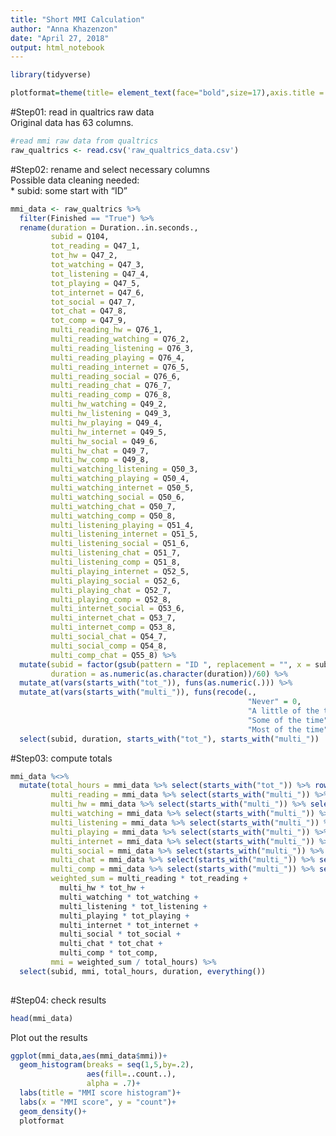 ```yaml
---
title: "Short MMI Calculation"
author: "Anna Khazenzon"
date: "April 27, 2018"
output: html_notebook
---
```


```r
library(tidyverse)
```


```r
plotformat=theme(title= element_text(face="bold",size=17),axis.title = element_text(face="bold",size=15),axis.text.x = element_text(size=14),axis.text.y = element_text(size=14))+theme_bw()
```

#Step01: read in qualtrics raw data   
Original data has 63 columns. 

```r
#read mmi raw data from qualtrics
raw_qualtrics <- read.csv('raw_qualtrics_data.csv')
```

#Step02: rename and select necessary columns  
Possible data cleaning needed:  
* subid: some start with "ID "

```r
mmi_data <- raw_qualtrics %>%
  filter(Finished == "True") %>%
  rename(duration = Duration..in.seconds.,
         subid = Q104,
         tot_reading = Q47_1,
         tot_hw = Q47_2,
         tot_watching = Q47_3,
         tot_listening = Q47_4,
         tot_playing = Q47_5,
         tot_internet = Q47_6,
         tot_social = Q47_7,
         tot_chat = Q47_8,
         tot_comp = Q47_9,
         multi_reading_hw = Q76_1,
         multi_reading_watching = Q76_2,
         multi_reading_listening = Q76_3,
         multi_reading_playing = Q76_4,
         multi_reading_internet = Q76_5,
         multi_reading_social = Q76_6,
         multi_reading_chat = Q76_7,
         multi_reading_comp = Q76_8,
         multi_hw_watching = Q49_2,
         multi_hw_listening = Q49_3,
         multi_hw_playing = Q49_4,
         multi_hw_internet = Q49_5,
         multi_hw_social = Q49_6,
         multi_hw_chat = Q49_7,
         multi_hw_comp = Q49_8,
         multi_watching_listening = Q50_3,
         multi_watching_playing = Q50_4,
         multi_watching_internet = Q50_5,
         multi_watching_social = Q50_6,
         multi_watching_chat = Q50_7,
         multi_watching_comp = Q50_8,
         multi_listening_playing = Q51_4,
         multi_listening_internet = Q51_5,
         multi_listening_social = Q51_6,
         multi_listening_chat = Q51_7,
         multi_listening_comp = Q51_8,
         multi_playing_internet = Q52_5,
         multi_playing_social = Q52_6,
         multi_playing_chat = Q52_7,
         multi_playing_comp = Q52_8,
         multi_internet_social = Q53_6,
         multi_internet_chat = Q53_7,
         multi_internet_comp = Q53_8,
         multi_social_chat = Q54_7,
         multi_social_comp = Q54_8,
         multi_comp_chat = Q55_8) %>%
  mutate(subid = factor(gsub(pattern = "ID ", replacement = "", x = subid)),
         duration = as.numeric(as.character(duration))/60) %>%
  mutate_at(vars(starts_with("tot_")), funs(as.numeric(.))) %>%
  mutate_at(vars(starts_with("multi_")), funs(recode(.,
                                                     "Never" = 0,
                                                     "A little of the time" = 0.33,
                                                     "Some of the time" = 0.67,
                                                     "Most of the time" = 1))) %>%
  select(subid, duration, starts_with("tot_"), starts_with("multi_"))


```

#Step03: compute totals  
```r
mmi_data %<>%
  mutate(total_hours = mmi_data %>% select(starts_with("tot_")) %>% rowSums(),
         multi_reading = mmi_data %>% select(starts_with("multi_")) %>% select(contains("reading")) %>% rowSums(),
         multi_hw = mmi_data %>% select(starts_with("multi_")) %>% select(contains("hw")) %>% rowSums(),
         multi_watching = mmi_data %>% select(starts_with("multi_")) %>% select(contains("watching")) %>% rowSums(),
         multi_listening = mmi_data %>% select(starts_with("multi_")) %>% select(contains("listening")) %>% rowSums(),
         multi_playing = mmi_data %>% select(starts_with("multi_")) %>% select(contains("playing")) %>% rowSums(),
         multi_internet = mmi_data %>% select(starts_with("multi_")) %>% select(contains("internet")) %>% rowSums(),
         multi_social = mmi_data %>% select(starts_with("multi_")) %>% select(contains("social")) %>% rowSums(),
         multi_chat = mmi_data %>% select(starts_with("multi_")) %>% select(contains("chat")) %>% rowSums(),
         multi_comp = mmi_data %>% select(starts_with("multi_")) %>% select(contains("comp")) %>% rowSums(),
         weighted_sum = multi_reading * tot_reading + 
           multi_hw * tot_hw +
           multi_watching * tot_watching +
           multi_listening * tot_listening +
           multi_playing * tot_playing +
           multi_internet * tot_internet +
           multi_social * tot_social +
           multi_chat * tot_chat +
           multi_comp * tot_comp,
         mmi = weighted_sum / total_hours) %>%
  select(subid, mmi, total_hours, duration, everything())
  
```

#Step04: check results  
```r
head(mmi_data)
```

Plot out the results  
```r
ggplot(mmi_data,aes(mmi_data$mmi))+
  geom_histogram(breaks = seq(1,5,by=.2),
                 aes(fill=..count..),
                 alpha = .7)+
  labs(title = "MMI score histogram")+
  labs(x = "MMI score", y = "count")+
  geom_density()+
  plotformat
```